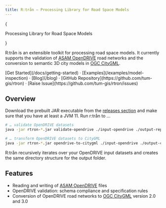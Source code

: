 ```yaml
---
title: R:trån – Processing Library for Road Space Models
---
```



<div className="grid place-items-center pt-5">
    <RtronLogo height={200}/>
</div>

<div className="mx-auto max-w-full w-[880px] text-center px-4 my-10">
  {
    <p className="text-lg mb-2 text-gray-600 md:!text-2xl">
      Processing Library for Road Space Models
    </p>
  }
</div>

R:trån is an extensible toolkit for processing road space models.
It currently supports the validation of [ASAM OpenDRIVE](https://www.asam.net/standards/detail/opendrive/) road networks and the conversion to semantic 3D city models in [OGC CityGML](https://www.ogc.org/standards/citygml).

<div className="mt-14 mb-18 text-center">
  [Get Started](/docs/getting-started) · [Examples](/examples/model-inspection) · [Blog](/blog) · [GitHub Repository](https://github.com/tum-gis/rtron) · [Raise Issue](https://github.com/tum-gis/rtron/issues)
</div>

## Overview

Download the prebuilt JAR executable from the [releases section](https://github.com/tum-gis/rtron/releases/latest) and make sure that you have at least a JVM 11.
Run r:trån to ...

```bash
# … validate OpenDRIVE datasets
java -jar rtron-*.jar validate-opendrive ./input-opendrive ./output-reports

# … transform OpenDRIVE datasets to CityGML
java -jar rtron-*.jar opendrive-to-citygml ./input-opendrive ./output-citygml
```

R:trån recursively iterates over your OpenDRIVE input datasets and creates the same directory structure for the output folder.

## Features

- Reading and writing of [ASAM OpenDRIVE](https://www.asam.net/standards/detail/opendrive/) files
- OpenDRIVE validation: schema compliance and specification rules
- Conversion of OpenDRIVE road networks to [OGC CityGML](https://www.ogc.org/standards/citygml) version 2.0 and 3.0
